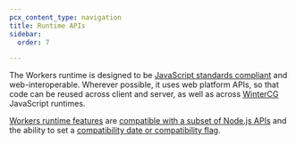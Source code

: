 ```yaml
---
pcx_content_type: navigation
title: Runtime APIs
sidebar:
  order: 7

---
```



The Workers runtime is designed to be [JavaScript standards compliant](https://ecma-international.org/publications-and-standards/standards/ecma-262/) and web-interoperable. Wherever possible, it uses web platform APIs, so that code can be reused across client and server, as well as across [WinterCG](https://wintercg.org/) JavaScript runtimes.

[Workers runtime features](/workers/runtime-apis/) are [compatible with a subset of Node.js APIs](/workers/runtime-apis/nodejs) and the ability to set a [compatibility date or compatibility flag](/workers/configuration/compatibility-dates/).

<DirectoryListing />

